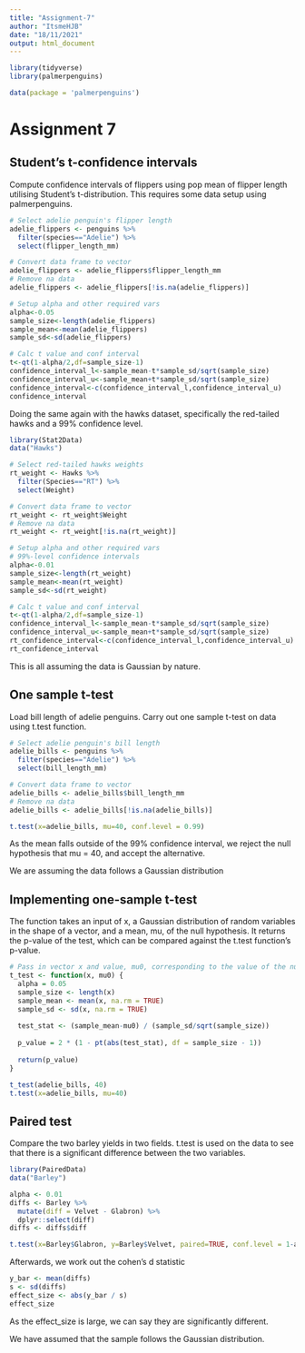 ```yaml
---
title: "Assignment-7"
author: "ItsmeHJB"
date: "18/11/2021"
output: html_document
---
```


```r
library(tidyverse)
library(palmerpenguins)

data(package = 'palmerpenguins')
```

# Assignment 7

## Student's t-confidence intervals

Compute confidence intervals of flippers using pop mean of flipper length utilising Student's t-distribution. This requires some data setup using palmerpenguins.

```r
# Select adelie penguin's flipper length
adelie_flippers <- penguins %>%
  filter(species=="Adelie") %>%
  select(flipper_length_mm)

# Convert data frame to vector
adelie_flippers <- adelie_flippers$flipper_length_mm
# Remove na data
adelie_flippers <- adelie_flippers[!is.na(adelie_flippers)]
```


```r
# Setup alpha and other required vars
alpha<-0.05
sample_size<-length(adelie_flippers)
sample_mean<-mean(adelie_flippers)
sample_sd<-sd(adelie_flippers)

# Calc t value and conf interval
t<-qt(1-alpha/2,df=sample_size-1)
confidence_interval_l<-sample_mean-t*sample_sd/sqrt(sample_size)
confidence_interval_u<-sample_mean+t*sample_sd/sqrt(sample_size)
confidence_interval<-c(confidence_interval_l,confidence_interval_u)
confidence_interval
```

Doing the same again with the hawks dataset, specifically the red-tailed hawks and a 99% confidence level.
```r
library(Stat2Data)
data("Hawks")

# Select red-tailed hawks weights
rt_weight <- Hawks %>%
  filter(Species=="RT") %>%
  select(Weight)

# Convert data frame to vector
rt_weight <- rt_weight$Weight
# Remove na data
rt_weight <- rt_weight[!is.na(rt_weight)]

# Setup alpha and other required vars
# 99%-level confidence intervals
alpha<-0.01
sample_size<-length(rt_weight)
sample_mean<-mean(rt_weight)
sample_sd<-sd(rt_weight)

# Calc t value and conf interval
t<-qt(1-alpha/2,df=sample_size-1)
confidence_interval_l<-sample_mean-t*sample_sd/sqrt(sample_size)
confidence_interval_u<-sample_mean+t*sample_sd/sqrt(sample_size)
rt_confidence_interval<-c(confidence_interval_l,confidence_interval_u)
rt_confidence_interval
```

This is all assuming the data is Gaussian by nature.

## One sample t-test

Load bill length of adelie penguins. Carry out one sample t-test on data using t.test function.

```r
# Select adelie penguin's bill length
adelie_bills <- penguins %>%
  filter(species=="Adelie") %>%
  select(bill_length_mm)

# Convert data frame to vector
adelie_bills <- adelie_bills$bill_length_mm
# Remove na data
adelie_bills <- adelie_bills[!is.na(adelie_bills)]

t.test(x=adelie_bills, mu=40, conf.level = 0.99)
```

As the mean falls outside of the 99% confidence interval, we reject the null hypothesis that mu = 40, and accept the alternative.

We are assuming the data follows a Gaussian distribution

## Implementing one-sample t-test

The function takes an input of x, a Gaussian distribution of random variables in the shape of a vector, and a mean, mu, of the null hypothesis. It returns the p-value of the test, which can be compared against the t.test function's p-value.

```r
# Pass in vector x and value, mu0, corresponding to the value of the null hypothesis
t_test <- function(x, mu0) {
  alpha = 0.05
  sample_size <- length(x)
  sample_mean <- mean(x, na.rm = TRUE)
  sample_sd <- sd(x, na.rm = TRUE)
  
  test_stat <- (sample_mean-mu0) / (sample_sd/sqrt(sample_size))
  
  p_value = 2 * (1 - pt(abs(test_stat), df = sample_size - 1))
  
  return(p_value)
}

t_test(adelie_bills, 40)
t.test(x=adelie_bills, mu=40)
```

## Paired test

Compare the two barley yields in two fields. t.test is used on the data to see that there is a significant difference between the two variables.

```r
library(PairedData)
data("Barley")
```

```r
alpha <- 0.01
diffs <- Barley %>%
  mutate(diff = Velvet - Glabron) %>%
  dplyr::select(diff)
diffs <- diffs$diff

t.test(x=Barley$Glabron, y=Barley$Velvet, paired=TRUE, conf.level = 1-alpha)
```

Afterwards, we work out the cohen's d statistic

```r
y_bar <- mean(diffs)
s <- sd(diffs)
effect_size <- abs(y_bar / s)
effect_size
```

As the effect_size is large, we can say they are significantly different.

We have assumed that the sample follows the Gaussian distribution.



